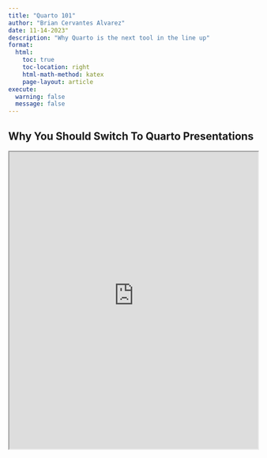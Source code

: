 ```yaml
---
title: "Quarto 101"
author: "Brian Cervantes Alvarez"
date: 11-14-2023"
description: "Why Quarto is the next tool in the line up"
format:
  html:
    toc: true
    toc-location: right
    html-math-method: katex
    page-layout: article
execute: 
  warning: false
  message: false
---
```


## Why You Should Switch To Quarto Presentations

<iframe src="https://bcervantesalvarez.github.io/Presentations/TeachingQuarto/#/title-slide" width="100%" height="600" allowfullscreen></iframe>
